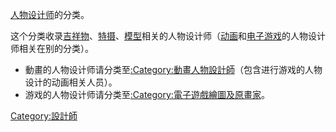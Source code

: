 {{Catnav|頁面分類|人物|各職業人物|設計師}}
{{Catnav|頁面分類|人文學科|艺术|设计|設計師}}

[[人物设计师|人物设计师]]的分类。

这个分类收录[[吉祥物|吉祥物]]、[[特摄|特摄]]、[[模型|模型]]相关的人物设计师（[[动画|动画]]和[[电子游戏|电子游戏]]的人物设计师相关在别的分类）。
*動畫的人物设计师请分类至[[:Category:動畫人物設計師|:Category:動畫人物設計師]]（包含进行游戏的人物设计的动画相关人员）。
*游戏的人物设计师请分类至[[:Category:電子遊戲繪圖及原畫家|:Category:電子遊戲繪圖及原畫家]]。

[[Category:設計師|Category:設計師]]
